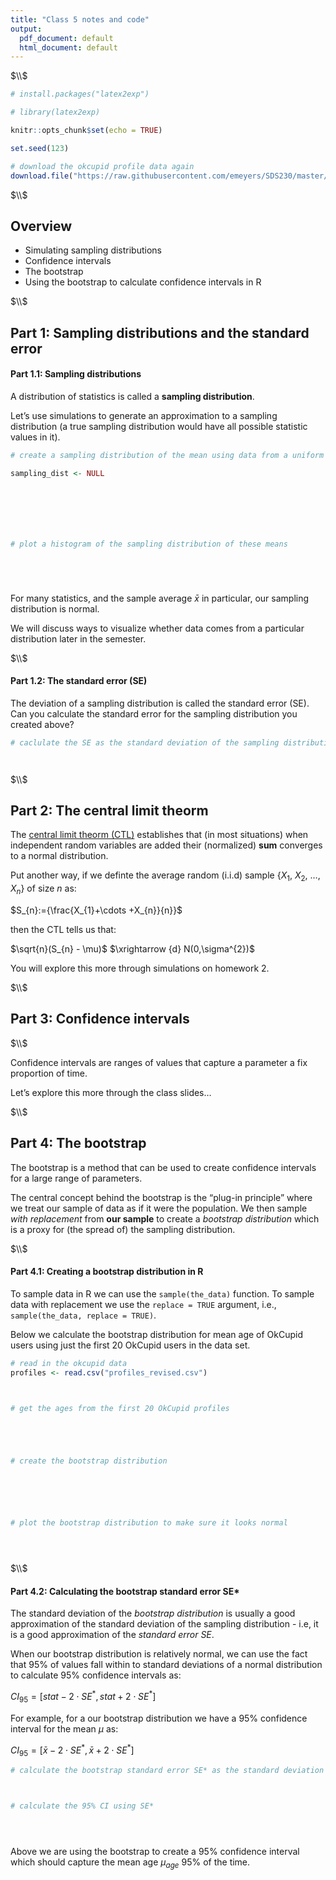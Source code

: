 ```yaml
---
title: "Class 5 notes and code"
output:
  pdf_document: default
  html_document: default
---
```




$\\$




```r

# install.packages("latex2exp")

# library(latex2exp)

knitr::opts_chunk$set(echo = TRUE)

set.seed(123)

```





<!--  Please run the code in the R chunk below once. It will install a packages, and and download figures/data we will use.  -->

```r


# download the okcupid profile data again
download.file("https://raw.githubusercontent.com/emeyers/SDS230/master/ClassMaterial/data/profiles_revised.csv", "profiles_revised.csv", mode = "wb")


```





$\\$




## Overview

 * Simulating sampling distributions 
 * Confidence intervals
 * The bootstrap
 * Using the bootstrap to calculate confidence intervals in R



$\\$








## Part 1: Sampling distributions and the standard error



#### Part 1.1: Sampling distributions


A distribution of statistics is called a **sampling distribution**. 

Let's use simulations to generate an approximation to a sampling distribution (a true sampling distribution would have all possible statistic values in it). 


```r


# create a sampling distribution of the mean using data from a uniform distribution

sampling_dist <- NULL







# plot a histogram of the sampling distribution of these means 






```


For many statistics, and the sample average $\bar{x}$ in particular, our sampling distribution is normal. 

We will discuss ways to visualize whether data comes from a particular distribution later in the semester. 



$\\$





#### Part 1.2: The standard error (SE)

The deviation of a sampling distribution is called the standard error (SE). Can you calculate the standard error for the sampling distribution you created above? 

```r

# caclulate the SE as the standard deviation of the sampling distribution




```






$\\$






## Part 2:  The central limit theorm

The [central limit theorm (CTL)](https://en.wikipedia.org/wiki/Central_limit_theorem) establishes that (in most situations) when independent random variables are added their (normalized) **sum** converges to a normal distribution.

Put another way, if we definte the average random (i.i.d) sample {$X_1$, $X_2$, ..., $X_n$} of size *n* as: 

$S_{n}:={\frac{X_{1}+\cdots +X_{n}}{n}}$

then the CTL tells us that:

$\sqrt{n}(S_{n} - \mu)$ $\xrightarrow {d} N(0,\sigma^{2})$


You will explore this more through simulations on homework 2. 





$\\$





## Part 3: Confidence intervals


$\\$


Confidence intervals are ranges of values that capture a parameter a fix proportion of time.

Let's explore this more through the class slides...



$\\$






## Part 4: The bootstrap

The bootstrap is a method that can be used to create confidence intervals for a large range of parameters. 

The central concept behind the bootstrap is the "plug-in principle" where we treat our sample of data as if it were the population. We then sample *with replacement* from **our sample** to create a *bootstrap distribution* which is a proxy for (the spread of) the sampling distribution. 




$\\$




#### Part 4.1: Creating a bootstrap distribution in R


To sample data in R we can use the `sample(the_data)` function. To sample data with replacement we use the `replace = TRUE` argument, i.e., `sample(the_data, replace = TRUE)`.  

Below we calculate the bootstrap distribution for mean age of OkCupid users using just the first 20 OkCupid users in the data set. 


```r


# read in the okcupid data
profiles <- read.csv("profiles_revised.csv")



# get the ages from the first 20 OkCupid profiles





# create the bootstrap distribution






# plot the bootstrap distribution to make sure it looks normal





```



$\\$




#### Part 4.2: Calculating the bootstrap standard error SE*


The standard deviation of the *bootstrap distribution* is usually a good approximation of the standard deviation of the sampling distribution - i.e, it is a good approximation of the *standard error SE*.

When our bootstrap distribution is relatively normal, we can use the fact that 95% of values fall within to standard deviations of a normal distribution to calculate 95% confidence intervals as:

$CI_{95} = [stat - 2 \cdot SE^*,  stat + 2 \cdot SE^*]$

For example, for a our bootstrap distribution we have a 95% confidence interval for the mean $\mu$ as: 

$CI_{95} = [\bar{x} - 2 \cdot SE^*,  \bar{x} + 2 \cdot SE^*]$




```r

# calculate the bootstrap standard error SE* as the standard deviation of the bootstrap distribution 



# calculate the 95% CI using SE*





```



Above we are using the bootstrap to create a 95% confidence interval which should capture the mean age $\mu_{age}$ 95% of the time.









